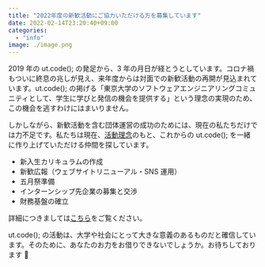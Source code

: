 ```yaml
---
title: "2022年度の新歓活動にご協力いただける方を募集しています"
date: 2022-02-14T23:20:40+09:00
categories:
  - "info"
image: ./image.png
---
```


2019 年の ut.code(); の発足から、3 年の月日が経とうとしています。コロナ禍もついに終息の兆しが見え、来年度からは対面での新歓活動の再開が見込まれています。ut.code(); の掲げる「東京大学のソフトウェアエンジニアリングコミュニティとして、学生に学びと発信の機会を提供する」という理念の実現のため、この機会を逃すわけにはまいりません。

しかしながら、新歓活動を含む団体運営の成功のためには、現在の私たちだけでは力不足です。私たちは現在、[活動理念](https://utcode.net/values/)のもと、これからの ut.code(); を一緒に作り上げていただける仲間を探しています。

- 新入生カリキュラムの作成
- 新歓広報（ウェブサイトリニューアル・SNS 運用）
- 五月祭準備
- インターンシップ先企業の募集と交渉
- 財務基盤の確立

詳細につきましては[こちら](https://utcode.notion.site/ut-code-fcfcf0fc58734568af90653497694303)をご覧ください。

ut.code(); の活動は、大学や社会にとって大きな意義のあるものだと確信しています。そのために、あなたのお力をお借りできないでしょうか。お待ちしております 🙇
